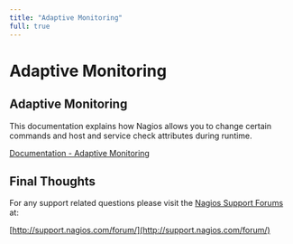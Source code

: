 ---
title: "Adaptive Monitoring"
full: true
---

# Adaptive Monitoring

## Adaptive Monitoring

This documentation explains how Nagios allows you to change certain commands and host and service check attributes during runtime.

[Documentation - Adaptive Monitoring](https://assets.nagios.com/downloads/nagioscore/docs/nagioscore/4/en/adaptive.html "Adaptive Monitoring")

## Final Thoughts

For any support related questions please visit the [Nagios Support Forums](http://support.nagios.com/forum/) at:

[http://support.nagios.com/forum/](http://support.nagios.com/forum/)